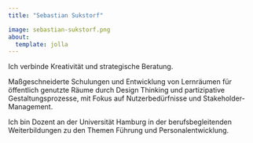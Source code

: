 ```yaml
---
title: "Sebastian Sukstorf"

image: sebastian-sukstorf.png
about:
  template: jolla    
---
```


Ich verbinde Kreativität und strategische Beratung. 

Maßgeschneiderte Schulungen und Entwicklung von Lernräumen für öffentlich genutzte Räume durch Design Thinking und partizipative Gestaltungsprozesse, mit Fokus auf Nutzerbedürfnisse und Stakeholder-Management.

Ich bin Dozent an der Universität Hamburg in der berufsbegleitenden Weiterbildungen zu den Themen Führung und Personalentwicklung. 